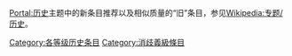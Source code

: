 {{Articles by Quality|topic=历史|project=历史|format=TOC}}

[[Portal:历史|Portal:历史]]主题中的新条目推荐以及相似质量的“旧”条目，参见[[Wikipedia:专题/历史|Wikipedia:专题/历史]]。

[[Category:各等级历史条目|Category:各等级历史条目]]
[[Category:消歧義級條目|Category:消歧義級條目]]